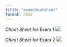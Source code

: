 ```yaml
---
title: "examcheatsheet"
format: html
---
```


*Cheat Sheet* for Exam 1 ![](/Users/aricohen/GitHub/portfolio-aricohen1008/_freeze/bw/IMG_8535.jpg)

*Cheat Sheet* for Exam 2 ![](/Users/aricohen/GitHub/portfolio-aricohen1008/_freeze/bw/IMG_8536.jpg)
